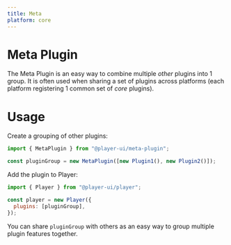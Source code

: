 ```yaml
---
title: Meta
platform: core
---
```



# Meta Plugin

The Meta Plugin is an easy way to combine multiple _other_ plugins into 1 group. It is often used when sharing a set of plugins across platforms (each platform registering 1 common set of _core_ plugins).

# Usage

<PlatformTabs>
  <Fragment slot='core'>

Create a grouping of other plugins:

```js
import { MetaPlugin } from "@player-ui/meta-plugin";

const pluginGroup = new MetaPlugin([new Plugin1(), new Plugin2()]);
```

Add the plugin to Player:

```js
import { Player } from "@player-ui/player";

const player = new Player({
  plugins: [pluginGroup],
});
```

You can share `pluginGroup` with others as an easy way to group multiple plugin features together.

  </Fragment>
</PlatformTabs>
